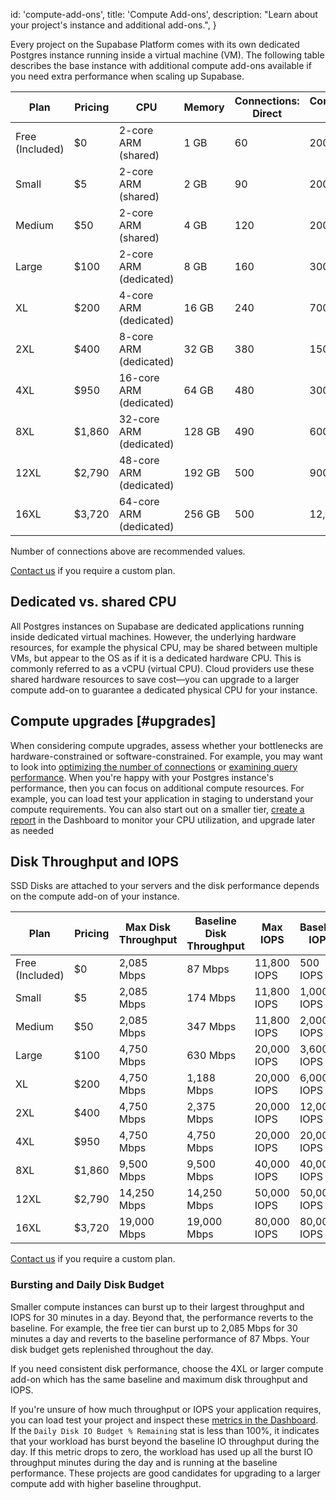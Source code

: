 
  id: 'compute-add-ons',
  title: 'Compute Add-ons',
  description: "Learn about your project's instance and additional add-ons.",
}

Every project on the Supabase Platform comes with its own dedicated Postgres instance running inside a virtual machine (VM). The following table describes the base instance with additional compute add-ons available if you need extra performance when scaling up Supabase.

| Plan            | Pricing | CPU                     | Memory | Connections: Direct | Connections: Pooler |
| --------------- | ------- | ----------------------- | ------ | ------------------- | ------------------- |
| Free (Included) | $0      | 2-core ARM (shared)     | 1 GB   | 60                  | 200                 |
| Small           | $5      | 2-core ARM (shared)     | 2 GB   | 90                  | 200                 |
| Medium          | $50     | 2-core ARM (shared)     | 4 GB   | 120                 | 200                 |
| Large           | $100    | 2-core ARM (dedicated)  | 8 GB   | 160                 | 300                 |
| XL              | $200    | 4-core ARM (dedicated)  | 16 GB  | 240                 | 700                 |
| 2XL             | $400    | 8-core ARM (dedicated)  | 32 GB  | 380                 | 1500                |
| 4XL             | $950    | 16-core ARM (dedicated) | 64 GB  | 480                 | 3000                |
| 8XL             | $1,860  | 32-core ARM (dedicated) | 128 GB | 490                 | 6000                |
| 12XL            | $2,790  | 48-core ARM (dedicated) | 192 GB | 500                 | 9000                |
| 16XL            | $3,720  | 64-core ARM (dedicated) | 256 GB | 500                 | 12,000              |

Number of connections above are recommended values.

[Contact us](https://supabase.com/contact/enterprise) if you require a custom plan.

## Dedicated vs. shared CPU

All Postgres instances on Supabase are dedicated applications running inside dedicated virtual machines. However, the underlying hardware resources, for example the physical CPU, may be shared between multiple VMs, but appear to the OS as if it is a dedicated hardware CPU. This is commonly referred to as a vCPU (virtual CPU). Cloud providers use these shared hardware resources to save cost—you can upgrade to a larger compute add-on to guarantee a dedicated physical CPU for your instance.

## Compute upgrades [#upgrades]

When considering compute upgrades, assess whether your bottlenecks are hardware-constrained or software-constrained. For example, you may want to look into [optimizing the number of connections](/docs/guides/platform/performance#optimizing-the-number-of-connections) or [examining query performance](/docs/guides/platform/performance#examining-query-performance). When you're happy with your Postgres instance's performance, then you can focus on additional compute resources. For example, you can load test your application in staging to understand your compute requirements. You can also start out on a smaller tier, [create a report](https://app.supabase.com/project/_/reports) in the Dashboard to monitor your CPU utilization, and upgrade later as needed

## Disk Throughput and IOPS

SSD Disks are attached to your servers and the disk performance depends on the compute add-on of your instance.

| Plan            | Pricing | Max Disk Throughput | Baseline Disk Throughput | Max IOPS    | Baseline IOPS |
| --------------- | ------- | ------------------- | ------------------------ | ----------- | ------------- |
| Free (Included) | $0      | 2,085 Mbps          | 87 Mbps                  | 11,800 IOPS | 500 IOPS      |
| Small           | $5      | 2,085 Mbps          | 174 Mbps                 | 11,800 IOPS | 1,000 IOPS    |
| Medium          | $50     | 2,085 Mbps          | 347 Mbps                 | 11,800 IOPS | 2,000 IOPS    |
| Large           | $100    | 4,750 Mbps          | 630 Mbps                 | 20,000 IOPS | 3,600 IOPS    |
| XL              | $200    | 4,750 Mbps          | 1,188 Mbps               | 20,000 IOPS | 6,000 IOPS    |
| 2XL             | $400    | 4,750 Mbps          | 2,375 Mbps               | 20,000 IOPS | 12,000 IOPS   |
| 4XL             | $950    | 4,750 Mbps          | 4,750 Mbps               | 20,000 IOPS | 20,000 IOPS   |
| 8XL             | $1,860  | 9,500 Mbps          | 9,500 Mbps               | 40,000 IOPS | 40,000 IOPS   |
| 12XL            | $2,790  | 14,250 Mbps         | 14,250 Mbps              | 50,000 IOPS | 50,000 IOPS   |
| 16XL            | $3,720  | 19,000 Mbps         | 19,000 Mbps              | 80,000 IOPS | 80,000 IOPS   |

[Contact us](https://supabase.com/contact/enterprise) if you require a custom plan.

### Bursting and Daily Disk Budget

Smaller compute instances can burst up to their largest throughput and IOPS for 30 minutes in a day. Beyond that, the performance reverts to the baseline. For example, the free tier can burst up to 2,085 Mbps for 30 minutes a day and reverts to the baseline performance of 87 Mbps. Your disk budget gets replenished throughout the day.

If you need consistent disk performance, choose the 4XL or larger compute add-on which has the same baseline and maximum disk throughput and IOPS.

If you're unsure of how much throughput or IOPS your application requires, you can load test your project and inspect these [metrics in the Dashboard](https://app.supabase.com/project/_/reports). If the `Daily Disk IO Budget % Remaining` stat is less than 100%, it indicates that your workload has burst beyond the baseline IO throughput during the day. If this metric drops to zero, the workload has used up all the burst IO throughput minutes during the day and is running at the baseline performance. These projects are good candidates for upgrading to a larger compute add with higher baseline throughput.


